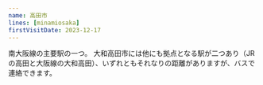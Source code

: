 ```yaml
---
name: 高田市
lines: [minamiosaka]
firstVisitDate: 2023-12-17
---
```



南大阪線の主要駅の一つ。
大和高田市には他にも拠点となる駅が二つあり（JRの<AutoStationLink slug="takada">高田</AutoStationLink>と大阪線の<AutoStationLink slug="yamato-takada">大和高田</AutoStationLink>）、いずれともそれなりの距離がありますが、バスで連絡できます。
